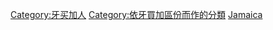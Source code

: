 [[Category:牙买加人|Category:牙买加人]]
[[Category:依牙買加區份而作的分類|Category:依牙買加區份而作的分類]]
[[Category:依一級行政區劃分的人物|Jamaica]]
